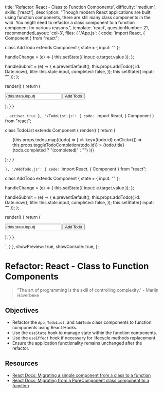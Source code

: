   title: 'Refactor: React - Class to Function Components',
  difficulty: 'medium',
  skills: ['react'],
  description:
    "Though modern React applications are built using function components, there are still many class components in the wild. You might need to refactor a class component to a function component for various reasons.",
  template: 'react',
  questionNumber: 21,
  recommendedLayout: 'col-3',
  files: {
    '/App.js': {
      code: `import React, { Component } from "react";

class AddTodo extends Component {
  state = { input: "" };

  handleChange = (e) => {
    this.setState({ input: e.target.value });
  };

  handleSubmit = (e) => {
    e.preventDefault();
    this.props.addTodo({
      id: Date.now(),
      title: this.state.input,
      completed: false,
    });
    this.setState({ input: "" });
  };

  render() {
    return (
      <form onSubmit={this.handleSubmit}>
        <input
          type="text"
          onChange={this.handleChange}
          value={this.state.input}
        />
        <button type="submit">Add Todo</button>
      </form>
    );
  }
}

`,
      active: true
    },
    '/TodoList.js': {
      code: `import React, { Component } from "react";

class TodoList extends Component {
  render() {
    return (
      <ul>
        {this.props.todos.map((todo) => (
          <li
            key={todo.id}
            onClick={() => this.props.toggleTodoCompletion(todo.id)}
          >
            {todo.title} {todo.completed ? "(completed)" : ""}
          </li>
        ))}
      </ul>
    );
  }
}

`},
    '/AddTodo.js': {
      code: `import React, { Component } from "react";

class AddTodo extends Component {
  state = { input: "" };

  handleChange = (e) => {
    this.setState({ input: e.target.value });
  };

  handleSubmit = (e) => {
    e.preventDefault();
    this.props.addTodo({
      id: Date.now(),
      title: this.state.input,
      completed: false,
    });
    this.setState({ input: "" });
  };

  render() {
    return (
      <form onSubmit={this.handleSubmit}>
        <input
          type="text"
          onChange={this.handleChange}
          value={this.state.input}
        />
        <button type="submit">Add Todo</button>
      </form>
    );
  }
}

`,
    }
  },
  showPreview: true,
  showConsole: true,
};

# Refactor: React - Class to Function Components

> "The art of programming is the skill of controlling complexity." - Marijn Haverbeke

## Objectives
- Refactor the `App`, `TodoList`, and `AddTodo` class components to function components using React Hooks.
- Use the `useState` hook to manage state within the function components.
- Use the `useEffect` hook if necessary for lifecycle methods replacement.
- Ensure the application functionality remains unchanged after the refactor.

## Resources

- <a target="_blank" href="https://react.dev/reference/react/Component#migrating-a-simple-component-from-a-class-to-a-function">React Docs: Migrating a simple component from a class to a function</a>
- <a target="_blank" href="https://react.dev/reference/react/PureComponent#migrating-from-a-purecomponent-class-component-to-a-function">React Docs: Migrating from a PureComponent class component to a function</a>